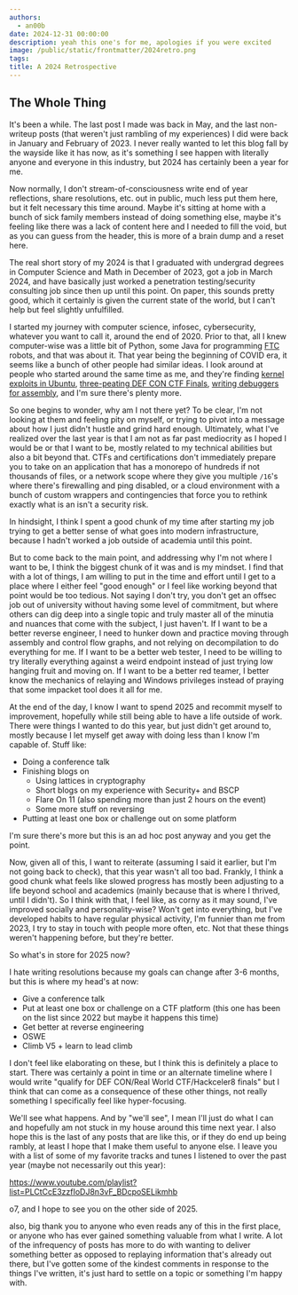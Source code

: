```yaml
---
authors:
  - an00b
date: 2024-12-31 00:00:00
description: yeah this one's for me, apologies if you were excited
image: /public/static/frontmatter/2024retro.png
tags: 
title: A 2024 Retrospective
---
```


## The Whole Thing

It's been a while. The last post I made was back in May, and the last non-writeup posts (that weren't just rambling of my experiences) I did were back in January and February of 2023.  I never really wanted to let this blog fall by the wayside like it has now, as it's something I see happen with literally anyone and everyone in this industry, but 2024 has certainly been a year for me.

Now normally, I don't stream-of-consciousness write end of year reflections, share resolutions, etc. out in public, much less put them here, but it felt necessary this time around. Maybe it's sitting at home with a bunch of sick family members instead of doing something else, maybe it's feeling like there was a lack of content here and I needed to fill the void, but as you can guess from the header, this is more of a brain dump and a reset here.

The real short story of my 2024 is that I graduated with undergrad degrees in Computer Science and Math in December of 2023, got a job in March 2024, and have basically just worked a penetration testing/security consulting job since then up until this point. On paper, this sounds pretty good, which it certainly is given the current state of the world, but I can't help but feel slightly unfulfilled.

I started my journey with computer science, infosec, cybersecurity, whatever you want to call it, around the end of 2020. Prior to that, all I knew computer-wise was a little bit of Python, some Java for programming [FTC](https://www.firstinspires.org/robotics/ftc) robots, and that was about it. That year being the beginning of COVID era, it seems like a bunch of other people had similar ideas. I look around at people who started around the same time as me, and they're finding [kernel exploits in Ubuntu](https://github.com/Notselwyn/CVE-2024-1086),  [three-peating DEF CON CTF Finals](https://jamvie.net/posts/2024/12/def-con-32-retrospective-end-of-the-year-recap/), [writing debuggers for assembly](https://x.com/rcx86/status/1874122114028229083), and I'm sure there's plenty more.

So one begins to wonder, why am I not there yet? To be clear, I'm not looking at them and feeling pity on myself, or trying to pivot into a message about how I just didn't hustle and grind hard enough. Ultimately, what I've realized over the last year is that I am not as far past mediocrity as I hoped I would be or that I want to be, mostly related to my technical abilities but also a bit beyond that. CTFs and certifications don't immediately prepare you to take on an application that has a monorepo of hundreds if not thousands of files, or a network scope where they give you multiple `/16`'s where there's firewalling and ping disabled, or a cloud environment with a bunch of custom wrappers and contingencies that force you to rethink exactly what is an isn't a security risk. 

In hindsight, I think I spent a good chunk of my time after starting my job trying to get a better sense of what goes into modern infrastructure, because I hadn't worked a job outside of academia until this point.

But to come back to the main point, and addressing why I'm not where I want to be, I think the biggest chunk of it was and is my mindset. I find that with a lot of things, I am willing to put in the time and effort until I get to a place where I either feel "good enough" or I feel like working beyond that point would be too tedious. Not saying I don't try, you don't get an offsec job out of university without having some level of commitment, but where others can dig deep into a single topic and truly master all of the minutia and nuances that come with the subject, I just haven't. If I want to be a better reverse engineer, I need to hunker down and practice moving through assembly and control flow graphs, and not relying on decompilation to do everything for me. If I want to be a better web tester, I need to be willing to try literally everything against a weird endpoint instead of just trying low hanging fruit and moving on. If I want to be a better red teamer, I better know the mechanics of relaying and Windows privileges instead of praying that some impacket tool does it all for me. 

At the end of the day, I know I want to spend 2025 and recommit myself to improvement, hopefully while still being able to have a life outside of work. There were things I wanted to do this year, but just didn't get around to, mostly because I let myself get away with doing less than I know I'm capable of. Stuff like:

- Doing a conference talk
- Finishing blogs on
	- Using lattices in cryptography
	- Short blogs on my experience with Security+ and BSCP
	- Flare On 11 (also spending more than just 2 hours on the event)
	- Some more stuff on reversing
- Putting at least one box or challenge out on some platform

I'm sure there's more but this is an ad hoc post anyway and you get the point.

Now, given all of this, I want to reiterate (assuming I said it earlier, but I'm not going back to check), that this year wasn't all too bad. Frankly, I think a good chunk what feels like slowed progress has mostly been adjusting to a life beyond school and academics (mainly because that is where I thrived, until I didn't). So I think with that, I feel like, as corny as it may sound, I've improved socially and personality-wise? Won't get into everything, but I've developed habits to have regular physical activity, I'm funnier than me from 2023, I try to stay in touch with people more often, etc. Not that these things weren't happening before, but they're better. 

So what's in store for 2025 now?

I hate writing resolutions because my goals can change after 3-6 months, but this is where my head's at now:

- Give a conference talk
- Put at least one box or challenge on a CTF platform (this one has been on the list since 2022 but maybe it happens this time)
- Get better at reverse engineering
- OSWE
- Climb V5 + learn to lead climb

I don't feel like elaborating on these, but I think this is definitely a place to start. There was certainly a point in time or an alternate timeline where I would write "qualify for DEF CON/Real World CTF/Hackceler8 finals" but I think that can come as a consequence of these other things, not really something I specifically feel like hyper-focusing. 

We'll see what happens. And by "we'll see", I mean I'll just do what I can and hopefully am not stuck in my house around this time next year. I also hope this is the last of any posts that are like this, or if they do end up being rambly, at least I hope that I make them useful to anyone else. I leave you with a list of some of my favorite tracks and tunes I listened to over the past year (maybe not necessarily out this year):

https://www.youtube.com/playlist?list=PLCtCcE3zzfIoDJ8n3vF_BDcpoSELikmhb

o7, and I hope to see you on the other side of 2025.

also, big thank you to anyone who even reads any of this in the first place, or anyone who has ever gained something valuable from what I write. A lot of the infrequency of posts has more to do with wanting to deliver something better as opposed to replaying information that's already out there, but I've gotten some of the kindest comments in response to the things I've written, it's just hard to settle on a topic or something I'm happy with.